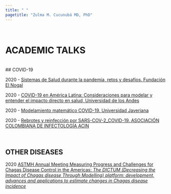 ```yaml
---
title: " "
pagetitle: "Zulma M. Cucunubá MD, PhD"
---
```


<link rel="stylesheet" href="styles.css" type="text/css">
<link rel="stylesheet" href="academicicons/css/academicons.min.css"/>


<br />

# ACADEMIC TALKS
<br />
## COVID-19


2020 - [Sistemas de Salud durante la pandemia, retos y desafíos. Fundación El Nogal](https://multimedia.fundacionelnogal.org.co/es/videos?idv=27983)

2020 - [COVID-19 en América Latina: Consideraciones para modelar y entender el impacto directo en salud, Universidad de los Andes](https://www.youtube.com/watch?v=TwR0lQuAA8w&t=6s&ab_channel=DepartamentodeCienciasBiol%C3%B3gicasUniAndes)

2020 - [Modelamiento matemático COVID-19. Universidad Javeriana](https://www.youtube.com/watch?v=8JH7YzG-gTw&ab_channel=ElEspectador)

2020 - [Rebrotes y reinfección por SARS-COV-2_COVID-19. ASOCIACIÓN COLOMBIANA DE INFECTOLOGÍA ACIN](https://www.youtube.com/watch?v=szrexzt5tNg&ab_channel=ASOCIACI%C3%93NCOLOMBIANADEINFECTOLOG%C3%8DAACIN)

<br />

## OTHER DISEASES

2020 [ASTMH Annual Meeting Measuring Progress and Challenges for Chagas Disease Control in the Americas: *The DICTUM (Decreasing the Impact of Chagas disease Through Modelling) platform: development, advances and applications to estimate changes in Chagas disease incidence*](https://www.abstractsonline.com/pp8/#!/9181/session/136)









